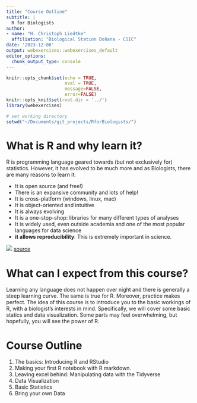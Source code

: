 ```yaml
---
title: "Course Outline"
subtitle: | 
  R for Biologists
author:
- name: "H. Christoph Liedtke"
  affiliation: "Biological Station Doñana - CSIC"
date: '2023-12-08'
output: webexercises::webexercises_default
editor_options: 
  chunk_output_type: console
---
```

```r
knitr::opts_chunk$set(echo = TRUE,
                      eval = TRUE,
                      message=FALSE,
                      error=FALSE)
knitr::opts_knit$set(root.dir = '../')
library(webexercises)
```


```r
# set working directory
setwd("~/Documents/git_projects/RforBiologists/")

```

# What is R and why learn it?

R is programming language geared towards (but not exclusively for) statistics. However, it has evolved to be much more and as Biologists, there are many reasons to learn it:

* It is open source (and free!)
* There is an expansive community and lots of help!
* It is cross-platform (windows, linux, mac)
* It is object-oriented and intuitive
* It is always evolving
* It is a one-stop-shop: libraries for many different types of analyses
* It is widely used, even outside academia and one of the most popular languages for data science
* __it allows reproducibility__: This is extremely important in science.

  

![](https://d14b9ctw0m6fid.cloudfront.net/ugblog/wp-content/uploads/2019/09/r-programming-language-blog-post.png)
[source](https://www.upgrad.com/blog/why-learn-r-top-reasons-to-learn/)

# What can I expect from this course?

Learning any language does not happen over night and there is generally a steep learning curve. The same is true for R. Moreover, practice makes perfect. The idea of this course is to introduce you to the basic workings of R, with a biologist's interests in mind. Specifically, we will cover some basic statics and data visualization. Some parts may feel overwhelming, but hopefully, you will see the power of R. 

# Course Outline
  
1. The basics: Introducing R and RStudio
2. Making your first R notebook with R markdown.
3. Leaving excel behind: Manipulating data with the Tidyverse
4. Data Visualization
5. Basic Statistics
6. Bring your own Data








